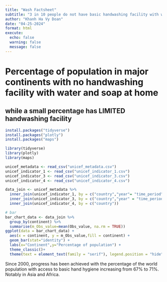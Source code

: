 ```yaml
---
title: "Wash Factsheet"
subtitle: "3 in 10 people do not have basic handwashing facility with water and soap at home"
author: "Khanh Ha Vy Doan"
date: "04-25-2024"
format: html
execute:
  echo: false
  warning: false
  message: false
---
```

# Percentage of population in major continents with no handwashing facility with water and soap at home
## while a small percentage has LIMITED handwashing facility

```r
install.packages("tidyverse")
install.packages("plotly")
install.packages("maps")

library(tidyverse)
library(plotly)
library(maps)

unicef_metadata <- read_csv("unicef_metadata.csv")
unicef_indicator_1 <- read_csv("unicef_indicator_1.csv")
unicef_indicator_3 <- read_csv("unicef_indicator_3.csv")
unicef_indicator_4 <- read_csv("unicef_indicator_4.csv")

data_join <- unicef_metadata %>%
  inner_join(unicef_indicator_1, by = c("country","year"= "time_period")) %>%
  inner_join(unicef_indicator_3, by = c("country","year" = "time_period")) %>%
  inner_join(unicef_indicator_4, by = c("country"))

# bar
bar_chart_data <- data_join %>%
  group_by(continent) %>%
  summarise(m_Obs_value=mean(Obs_value, na.rm = TRUE))
ggplot(data = bar_chart_data) +
  aes(x = continent, y = m_Obs_value,fill = continent) +
  geom_bar(stat="identity") +
  labs(x="Continent",y="Percentage of population") +
  theme_classic()+
  theme(text = element_text(family = "serif"), legend.position = "hide")
```
Since 2000, progress has been achieved with the percentage of the world population with access to basic hand hygiene increasing from 67% to 71%. Notably in Asia and Africa.
